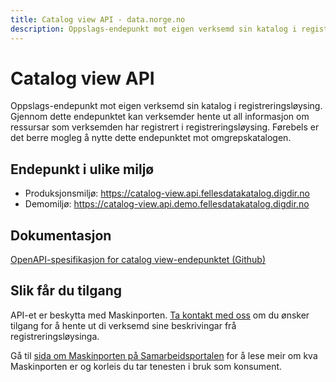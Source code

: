 ```yaml
---
title: Catalog view API - data.norge.no
description: Oppslags-endepunkt mot eigen verksemd sin katalog i registreringsløysing
---
```


# Catalog view API

<Ingress size='xs'>
    Oppslags-endepunkt mot eigen verksemd sin katalog i registreringsløysing. Gjennom dette endepunktet kan verksemder
    hente ut all informasjon om ressursar som verksemden har registrert i registreringsløysing. Førebels er det berre
    mogleg å nytte dette endepunktet mot omgrepskatalogen.
</Ingress>

## Endepunkt i ulike miljø

- Produksjonsmiljø: https://catalog-view.api.fellesdatakatalog.digdir.no
- Demomiljø: https://catalog-view.api.demo.fellesdatakatalog.digdir.no

## Dokumentasjon

[OpenAPI-spesifikasjon for catalog view-endepunktet (Github)](https://github.com/Informasjonsforvaltning/catalog-view-api/blob/main/openapi.yaml)

## Slik får du tilgang

API-et er beskytta med Maskinporten. [Ta kontakt med oss](/contact) om du ønsker tilgang for å hente ut di verksemd sine beskrivingar frå registreringsløysinga.

Gå til [sida om Maskinporten på Samarbeidsportalen](https://samarbeid.digdir.no/maskinporten/maskinporten/25) for å lese meir om kva Maskinporten er og korleis du tar tenesten i bruk som konsument.
